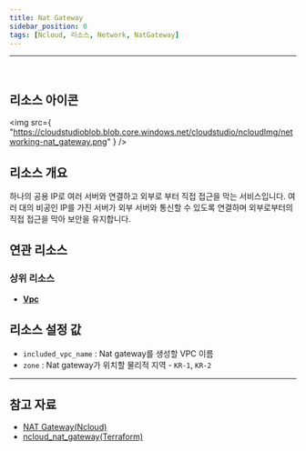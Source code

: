 ```yaml
---
title: Nat Gateway
sidebar_position: 0
tags: [Ncloud, 리소스, Network, NatGateway]
---
```


<hr />
<br />

## 리소스 아이콘

<img
    src={
        "https://cloudstudioblob.blob.core.windows.net/cloudstudio/ncloudImg/networking-nat_gateway.png"
    }
/>

## 리소스 개요

하나의 공용 IP로 여러 서버와 연결하고 외부로 부터 직접 접근을 막는 서비스입니다. 여러 대의 비공인 IP를 가진 서버가 외부 서버와 통신할 수 있도록 연결하며 외부로부터의 직접 접근을 막아 보안을 유지합니다.

## 연관 리소스

### 상위 리소스

-   [**Vpc**](https://docs.cstudio.app/docs/resource/ncloud/Networking/Vpc)

## 리소스 설정 값

-   `included_vpc_name` : Nat gateway를 생성할 VPC 이름
-   `zone` : Nat gateway가 위치할 물리적 지역 - `KR-1`, `KR-2`

---

## 참고 자료

-   [NAT Gateway(Ncloud)](https://www.ncloud.com/product/networking/natGateway)
-   [ncloud_nat_gateway(Terraform)](https://registry.terraform.io/providers/NaverCloudPlatform/ncloud/latest/docs/resources/nat_gateway)

